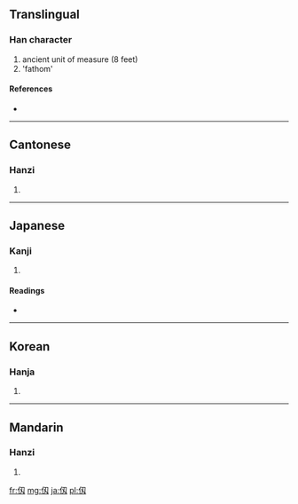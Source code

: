 {{also|仞}}
==Translingual==

===Han character===
{{Han char|rn=9|rad=人|as=03|sn=5|four=|canj=人尸大 (OSK), XX人尸大 (XXOSK)}}

# ancient unit of measure (8 feet)
# 'fathom'

====References====
* {{Han ref|kx=0094.051|hdz=10115.071|uh=4EED|ud=20205}}

----

==Cantonese==

===Hanzi===
{{yue-hanzi|jyut=|y=yan6}}

# {{defn|lang=yue|sort=人03}}

----

==Japanese==

===Kanji===
{{ja-kanji|grade=|rs=人03}}

# {{defn|lang=ja|sort=人03}}

====Readings====
* {{ja-readings|on=[[じん]] (jin)|kun=[[はかる]] (hakaru)}}

----

==Korean==

===Hanja===
{{ko-hanja|hangeul=인|rv=in|mr=in}}

# {{defn|lang=ko|sort=人03}}

----

==Mandarin==

===Hanzi===
{{cmn-hanzi|pin=[[rèn]] ([[ren4]])|wg=jen<sup>4</sup>}}

# {{defn|lang=cmn|sort=人03}}

[[fr:仭]]
[[mg:仭]]
[[ja:仭]]
[[pl:仭]]
